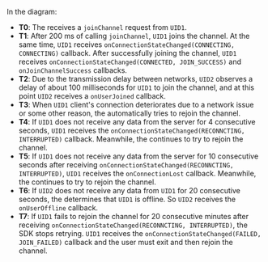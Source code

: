 <PlatformWrapper platform="windows">

In the diagram:
- **T0**: The <Vpd k="SDK" /> receives a `joinChannel` request from `UID1`.
- **T1**: After 200 ms of calling `joinChannel`, `UID1` joins the channel. At the same time, `UID1` receives `onConnectionStateChanged(CONNECTING, CONNECTING)` callback. After successfully joining the channel, `UID1` receives `onConnectionStateChanged(CONNECTED, JOIN_SUCCESS)` and `onJoinChannelSuccess` callbacks.
- **T2**: Due to the transmission delay between networks, `UID2` observes a delay of about 100 milliseconds for `UID1` to join the channel, and at this point `UID2` receives a `onUserJoined` callback.
- **T3**: When `UID1` client's connection deteriorates due to a network issue or some other reason, the <Vpd k="SDK" /> automatically tries to rejoin the channel.
- **T4**: If `UID1` does not receive any data from the server for 4 consecutive seconds, `UID1` receives the `onConnectionStateChanged(RECONNCTING, INTERRUPTED)` callback. Meanwhile, the <Vpd k="SDK" /> continues to try to rejoin the channel.
- **T5**: If `UID1` does not receive any data from the server for 10 consecutive seconds after receiving `onConnectionStateChanged(RECONNCTING, INTERRUPTED)`, `UID1` receives the `onConnectionLost` callback. Meanwhile, the <Vpd k="SDK" /> continues to try to rejoin the channel.
- **T6**: If `UID2` does not receive any data from `UID1` for 20 consecutive seconds, the <Vpd k="SDK" /> determines that `UID1` is offline. So `UID2` receives the `onUserOffline` callback.
- **T7**: If `UID1` fails to rejoin the channel for 20 consecutive minutes after receiving `onConnectionStateChanged(RECONNCTING, INTERRUPTED)`, the SDK stops retrying. `UID1` receives the `onConnectionStateChanged(FAILED, JOIN_FAILED)` callback and the user must exit and then rejoin the channel.
</PlatformWrapper>